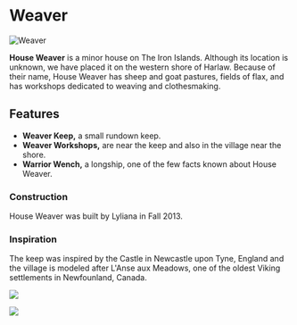 

# Weaver

<Image src="https://cdn.sanity.io/images/1as7cn02/production/80ee30cb51b1a4c7653e7d5eb2ce06864a780601-1280x720.png?w=976&h=350&fit=crop&crop=center&auto=format" alt="Weaver" width={976} height={350}  />

<ProjectDetails
  floatRight
  region="Iron Islands"
  house="House Weaver"
  type="Keep"
  status="Completed"
  warp="/warp weaver"
  projectLead="Lyliana"
  dateStarted="October 27, 2013"
  dateCompleted="October 27, 2013"
/>

**House Weaver** is a minor house on The Iron Islands. Although its location is unknown, we have placed it on the western shore of Harlaw. Because of their name, House Weaver has sheep and goat pastures, fields of flax, and has workshops dedicated to weaving and clothesmaking.

## Features

* **Weaver Keep,** a small rundown keep.
* **Weaver Workshops,** are near the keep and also in the village near the shore.
* **Warrior Wench,** a longship, one of the few facts known about House Weaver.

### Construction

House Weaver was built by Lyliana in Fall 2013.

### Inspiration

The keep was inspired by the Castle in Newcastle upon Tyne, England and the village is modeled after L'Anse aux Meadows, one of the oldest Viking settlements in Newfounland, Canada.


![](https://cdn.sanity.io/images/1as7cn02/production/ba78339e12aa13e775fca2e2493d7954192a34ad-1800x1192.jpg)


![](https://cdn.sanity.io/images/1as7cn02/production/24e4a7d287980366c203abcb2354a0a595906f2c-700x412.jpg)